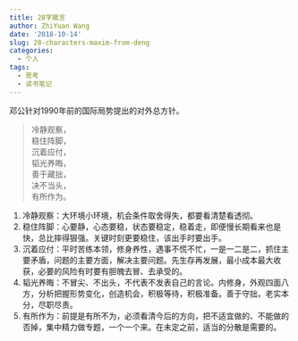 ```yaml
---
title: 28字箴言
author: ZhiYuan Wang
date: '2018-10-14'
slug: 28-characters-maxim-from-deng
categories:
  - 个人
tags:
  - 思考
  - 读书笔记
---
```


邓公针对1990年前的国际局势提出的对外总方针。

> 冷静观察，  
稳住阵脚，  
沉着应付，  
韬光养晦，  
善于藏拙，  
决不当头，  
有所作为。

1. 冷静观察：大环境小环境，机会条件取舍得失，都要看清楚看透彻。
2. 稳住阵脚：心要静，心态要稳，状态要稳定，稳着走，即便慢长期看来也是快，总比摔得狠强。关键时刻更要稳住，该出手时要出手。
3. 沉着应付：平时苦练本领，修身养性，遇事不慌不忙，一是一二是二，抓住主要矛盾，问题的主要方面，解决主要问题。先生存再发展，最小成本最大收获，必要的风险有时要有胆魄去冒、去承受的。
4. 韬光养晦：不冒尖、不出头，不代表不发表自己的言论。内修身，外观四面八方，分析把握形势变化，创造机会，积极等待，积极准备。善于守拙，老实本分，尽职尽责。
5. 有所作为：前提是有所不为，必须看清今后的方向，把不适宜做的、不能做的否掉，集中精力做专题，一个一个来。在未定之前，适当的分散是需要的。